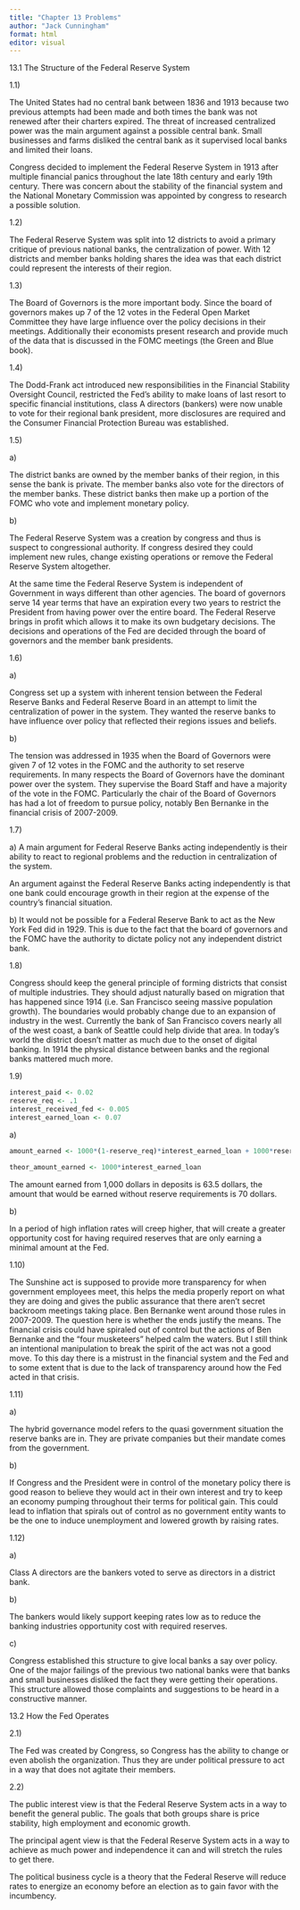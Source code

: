 ```yaml
---
title: "Chapter 13 Problems"
author: "Jack Cunningham"
format: html
editor: visual
---
```


13.1 The Structure of the Federal Reserve System

1.1)

The United States had no central bank between 1836 and 1913 because two previous attempts had been made and both times the bank was not renewed after their charters expired. The threat of increased centralized power was the main argument against a possible central bank. Small businesses and farms disliked the central bank as it supervised local banks and limited their loans.

Congress decided to implement the Federal Reserve System in 1913 after multiple financial panics throughout the late 18th century and early 19th century. There was concern about the stability of the financial system and the National Monetary Commission was appointed by congress to research a possible solution.

1.2)

The Federal Reserve System was split into 12 districts to avoid a primary critique of previous national banks, the centralization of power. With 12 districts and member banks holding shares the idea was that each district could represent the interests of their region.

1.3)

The Board of Governors is the more important body. Since the board of governors makes up 7 of the 12 votes in the Federal Open Market Committee they have large influence over the policy decisions in their meetings. Additionally their economists present research and provide much of the data that is discussed in the FOMC meetings (the Green and Blue book).

1.4)

The Dodd-Frank act introduced new responsibilities in the Financial Stability Oversight Council, restricted the Fed's ability to make loans of last resort to specific financial institutions, class A directors (bankers) were now unable to vote for their regional bank president, more disclosures are required and the Consumer Financial Protection Bureau was established.

1.5)

a\)

The district banks are owned by the member banks of their region, in this sense the bank is private. The member banks also vote for the directors of the member banks. These district banks then make up a portion of the FOMC who vote and implement monetary policy.

b\)

The Federal Reserve System was a creation by congress and thus is suspect to congressional authority. If congress desired they could implement new rules, change existing operations or remove the Federal Reserve System altogether.

At the same time the Federal Reserve System is independent of Government in ways different than other agencies. The board of governors serve 14 year terms that have an expiration every two years to restrict the President from having power over the entire board. The Federal Reserve brings in profit which allows it to make its own budgetary decisions. The decisions and operations of the Fed are decided through the board of governors and the member bank presidents.

1.6)

a\)

Congress set up a system with inherent tension between the Federal Reserve Banks and Federal Reserve Board in an attempt to limit the centralization of power in the system. They wanted the reserve banks to have influence over policy that reflected their regions issues and beliefs.

b\)

The tension was addressed in 1935 when the Board of Governors were given 7 of 12 votes in the FOMC and the authority to set reserve requirements. In many respects the Board of Governors have the dominant power over the system. They supervise the Board Staff and have a majority of the vote in the FOMC. Particularly the chair of the Board of Governors has had a lot of freedom to pursue policy, notably Ben Bernanke in the financial crisis of 2007-2009.

1.7)

a\) A main argument for Federal Reserve Banks acting independently is their ability to react to regional problems and the reduction in centralization of the system.

An argument against the Federal Reserve Banks acting independently is that one bank could encourage growth in their region at the expense of the country's financial situation.

b\) It would not be possible for a Federal Reserve Bank to act as the New York Fed did in 1929. This is due to the fact that the board of governors and the FOMC have the authority to dictate policy not any independent district bank.

1.8)

Congress should keep the general principle of forming districts that consist of multiple industries. They should adjust naturally based on migration that has happened since 1914 (i.e. San Francisco seeing massive population growth). The boundaries would probably change due to an expansion of industry in the west. Currently the bank of San Francisco covers nearly all of the west coast, a bank of Seattle could help divide that area. In today's world the district doesn't matter as much due to the onset of digital banking. In 1914 the physical distance between banks and the regional banks mattered much more.

1.9)

```r
interest_paid <- 0.02
reserve_req <- .1
interest_received_fed <- 0.005
interest_earned_loan <- 0.07
```

a\)

```r
amount_earned <- 1000*(1-reserve_req)*interest_earned_loan + 1000*reserve_req*interest_received_fed

theor_amount_earned <- 1000*interest_earned_loan
```

The amount earned from 1,000 dollars in deposits is 63.5 dollars, the amount that would be earned without reserve requirements is 70 dollars.

b\)

In a period of high inflation rates will creep higher, that will create a greater opportunity cost for having required reserves that are only earning a minimal amount at the Fed.

1.10)

The Sunshine act is supposed to provide more transparency for when government employees meet, this helps the media properly report on what they are doing and gives the public assurance that there aren't secret backroom meetings taking place. Ben Bernanke went around those rules in 2007-2009. The question here is whether the ends justify the means. The financial crisis could have spiraled out of control but the actions of Ben Bernanke and the "four musketeers" helped calm the waters. But I still think an intentional manipulation to break the spirit of the act was not a good move. To this day there is a mistrust in the financial system and the Fed and to some extent that is due to the lack of transparency around how the Fed acted in that crisis.

1.11)

a\)

The hybrid governance model refers to the quasi government situation the reserve banks are in. They are private companies but their mandate comes from the government.

b\)

If Congress and the President were in control of the monetary policy there is good reason to believe they would act in their own interest and try to keep an economy pumping throughout their terms for political gain. This could lead to inflation that spirals out of control as no government entity wants to be the one to induce unemployment and lowered growth by raising rates.

1.12)

a\)

Class A directors are the bankers voted to serve as directors in a district bank.

b\)

The bankers would likely support keeping rates low as to reduce the banking industries opportunity cost with required reserves.

c\)

Congress established this structure to give local banks a say over policy. One of the major failings of the previous two national banks were that banks and small businesses disliked the fact they were getting their operations. This structure allowed those complaints and suggestions to be heard in a constructive manner.

13.2 How the Fed Operates

2.1)

The Fed was created by Congress, so Congress has the ability to change or even abolish the organization. Thus they are under political pressure to act in a way that does not agitate their members.

2.2)

The public interest view is that the Federal Reserve System acts in a way to benefit the general public. The goals that both groups share is price stability, high employment and economic growth.

The principal agent view is that the Federal Reserve System acts in a way to achieve as much power and independence it can and will stretch the rules to get there.

The political business cycle is a theory that the Federal Reserve will reduce rates to energize an economy before an election as to gain favor with the incumbency.
